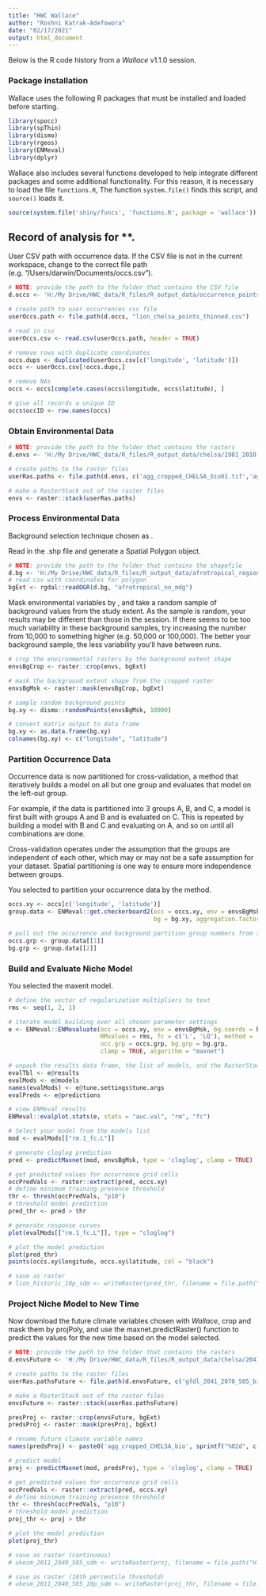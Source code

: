 ```yaml
---
title: "HWC Wallace"
author: "Roshni Katrak-Adefowora"
date: "02/17/2021"
output: html_document
---
```


Below is the R code history from a *Wallace* v1.1.0 session.

### Package installation

Wallace uses the following R packages that must be installed and loaded
before starting.

```r
library(spocc)
library(spThin)
library(dismo)
library(rgeos)
library(ENMeval)
library(dplyr)
```

Wallace also includes several functions developed to help integrate
different packages and some additional functionality. For this reason,
it is necessary to load the file `functions.R`, The function
`system.file()` finds this script, and `source()` loads it.

```r
source(system.file('shiny/funcs', 'functions.R', package = 'wallace'))
```

## Record of analysis for \*\*.

User CSV path with occurrence data. If the CSV file is not in the
current workspace, change to the correct file path
(e.g. “/Users/darwin/Documents/occs.csv”).

```r
# NOTE: provide the path to the folder that contains the CSV file
d.occs <- 'H:/My Drive/HWC_data/R_files/R_output_data/occurrence_points'

# create path to user occurrences csv file
userOccs.path <- file.path(d.occs, "lion_chelsa_points_thinned.csv")

# read in csv
userOccs.csv <- read.csv(userOccs.path, header = TRUE)

# remove rows with duplicate coordinates
occs.dups <- duplicated(userOccs.csv[c('longitude', 'latitude')])
occs <- userOccs.csv[!occs.dups,]

# remove NAs
occs <- occs[complete.cases(occs$longitude, occs$latitude), ]

# give all records a unique ID
occs$occID <- row.names(occs)
```

### Obtain Environmental Data

```r
# NOTE: provide the path to the folder that contains the rasters
d.envs <- 'H:/My Drive/HWC_data/R_files/R_output_data/chelsa/1981_2010'

# create paths to the raster files
userRas.paths <- file.path(d.envs, c('agg_cropped_CHELSA_bio01.tif','agg_cropped_CHELSA_bio02.tif', 'agg_cropped_CHELSA_bio05.tif', 'agg_cropped_CHELSA_bio06.tif', 'agg_cropped_CHELSA_bio12.tif', 'agg_cropped_CHELSA_bio13.tif', 'agg_cropped_CHELSA_bio17.tif'))

# make a RasterStack out of the raster files
envs <- raster::stack(userRas.paths)
```

### Process Environmental Data

Background selection technique chosen as .

Read in the .shp file and generate a Spatial Polygon object.

```r
# NOTE: provide the path to the folder that contains the shapefile
d.bg <- 'H:/My Drive/HWC_data/R_files/R_output_data/afrotropical_region'
# read csv with coordinates for polygon
bgExt <- rgdal::readOGR(d.bg, "afrotropical_no_mdg")
```

Mask environmental variables by , and take a random sample of background
values from the study extent. As the sample is random, your results may
be different than those in the session. If there seems to be too much
variability in these background samples, try increasing the number from
10,000 to something higher (e.g. 50,000 or 100,000). The better your
background sample, the less variability you’ll have between runs.

```r
# crop the environmental rasters by the background extent shape
envsBgCrop <- raster::crop(envs, bgExt)

# mask the background extent shape from the cropped raster
envsBgMsk <- raster::mask(envsBgCrop, bgExt)

# sample random background points
bg.xy <- dismo::randomPoints(envsBgMsk, 10000)

# convert matrix output to data frame
bg.xy <- as.data.frame(bg.xy)  
colnames(bg.xy) <- c("longitude", "latitude")
```

### Partition Occurrence Data

Occurrence data is now partitioned for cross-validation, a method that
iteratively builds a model on all but one group and evaluates that model
on the left-out group.

For example, if the data is partitioned into 3 groups A, B, and C, a
model is first built with groups A and B and is evaluated on C. This is
repeated by building a model with B and C and evaluating on A, and so on
until all combinations are done.

Cross-validation operates under the assumption that the groups are
independent of each other, which may or may not be a safe assumption for
your dataset. Spatial partitioning is one way to ensure more
independence between groups.

You selected to partition your occurrence data by the method.

```r
occs.xy <- occs[c('longitude', 'latitude')]
group.data <- ENMeval::get.checkerboard2(occ = occs.xy, env = envsBgMsk,
                                         bg = bg.xy, aggregation.factor = 2)
```

```r
# pull out the occurrence and background partition group numbers from the list
occs.grp <- group.data[[1]]
bg.grp <- group.data[[2]]
```

### Build and Evaluate Niche Model

You selected the maxent model.

```r
# define the vector of regularization multipliers to test
rms <- seq(1, 2, 1)

# iterate model building over all chosen parameter settings
e <- ENMeval::ENMevaluate(occ = occs.xy, env = envsBgMsk, bg.coords = bg.xy,
                          RMvalues = rms, fc = c('L', 'LQ'), method = 'user', 
                          occ.grp = occs.grp, bg.grp = bg.grp, 
                          clamp = TRUE, algorithm = "maxnet")

# unpack the results data frame, the list of models, and the RasterStack of raw predictions
evalTbl <- e@results
evalMods <- e@models
names(evalMods) <- e@tune.settings$tune.args
evalPreds <- e@predictions
```

```r
# view ENMeval results
ENMeval::evalplot.stats(e, stats = "auc.val", "rm", "fc")
```

```r
# Select your model from the models list
mod <- evalMods[["rm.1_fc.L"]]
```

```r
# generate cloglog prediction
pred <- predictMaxnet(mod, envsBgMsk, type = 'cloglog', clamp = TRUE) 
```

```r
# get predicted values for occurrence grid cells
occPredVals <- raster::extract(pred, occs.xy)
# define minimum training presence threshold
thr <- thresh(occPredVals, "p10")
# threshold model prediction
pred_thr <- pred > thr
```

```r
# generate response curves
plot(evalMods[["rm.1_fc.L"]], type = "cloglog")
```

```r
# plot the model prediction
plot(pred_thr)
points(occs.xy$longitude, occs.xy$latitude, col = "black")

# save as raster
# lion_historic_10p_sdm <- writeRaster(pred_thr, filename = file.path("H:/My Drive/HWC_data/Wallace SDM Rasters/1981_2010/lion_historic_10p_sdm.tif"), overwrite = FALSE)
```

### Project Niche Model to New Time

Now download the future climate variables chosen with *Wallace*, crop
and mask them by projPoly, and use the maxnet.predictRaster() function
to predict the values for the new time based on the model selected.

```r
# NOTE: provide the path to the folder that contains the rasters
d.envsFuture <- 'H:/My Drive/HWC_data/R_files/R_output_data/chelsa/2041_2070/585/GFDL_ESM4'

# create paths to the raster files
userRas.pathsFuture <- file.path(d.envsFuture, c('gfdl_2041_2070_585_bio1.tif','gfdl_2041_2070_585_bio2.tif', 'gfdl_2041_2070_585_bio5.tif', 'gfdl_2041_2070_585_bio6.tif', 'gfdl_2041_2070_585_bio12.tif', 'gfdl_2041_2070_585_bio13.tif', 'gfdl_2041_2070_585_bio17.tif'))

# make a RasterStack out of the raster files
envsFuture <- raster::stack(userRas.pathsFuture)

presProj <- raster::crop(envsFuture, bgExt)
predsProj <- raster::mask(presProj, bgExt)
```

```r
# rename future climate variable names
names(predsProj) <- paste0('agg_cropped_CHELSA_bio', sprintf("%02d", c(1, 2, 5, 6, 12, 13, 17)))
```

```r
# predict model
proj <- predictMaxnet(mod, predsProj, type = 'cloglog', clamp = TRUE)
```

```r
# get predicted values for occurrence grid cells
occPredVals <- raster::extract(pred, occs.xy)
# define minimum training presence threshold
thr <- thresh(occPredVals, "p10")
# threshold model prediction
proj_thr <- proj > thr
```

```r
# plot the model prediction
plot(proj_thr)

# save as raster (continuous)
# ukesm_2011_2040_585_sdm <- writeRaster(proj, filename = file.path("H:/My Drive/HWC_data/Wallace SDM Rasters/2011_2040/585/ukesm_2011_2040_585_sdm.tif"), overwrite = FALSE)

# save as raster (10th percentile threshold)
# ukesm_2011_2040_585_10p_sdm <- writeRaster(proj_thr, filename = file.path("H:/My Drive/HWC_data/Wallace SDM Rasters/2011_2040/585/ukesm_2011_2040_585_10p_sdm.tif"), overwrite = FALSE)
```
